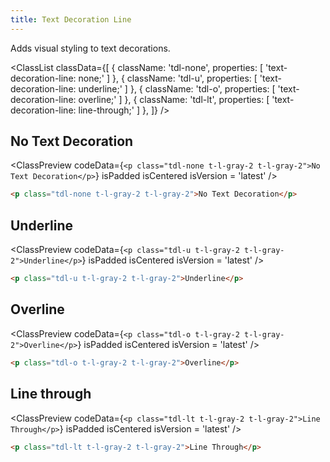 ```yaml
---
title: Text Decoration Line
---
```



Adds visual styling to text decorations.

<ClassList
  classData={[
    {
      className: 'tdl-none',
      properties: [
        'text-decoration-line: none;'
      ]
    },
    {
      className: 'tdl-u',
      properties: [
        'text-decoration-line: underline;'
      ]
    },
    {
      className: 'tdl-o',
      properties: [
        'text-decoration-line: overline;'
      ]
    },
    {
      className: 'tdl-lt',
      properties: [
        'text-decoration-line: line-through;'
      ]
    },
  ]}
/>

## No Text Decoration

<ClassPreview
  codeData={`
    <p class="tdl-none t-l-gray-2 t-l-gray-2">No Text Decoration</p>
  `}
  isPadded
  isCentered
  isVersion = 'latest'
/>

```html
<p class="tdl-none t-l-gray-2 t-l-gray-2">No Text Decoration</p>
```

## Underline

<ClassPreview
  codeData={`
    <p class="tdl-u t-l-gray-2 t-l-gray-2">Underline</p>
  `}
  isPadded
  isCentered
  isVersion = 'latest'
/>

```html
<p class="tdl-u t-l-gray-2 t-l-gray-2">Underline</p>
```

## Overline

<ClassPreview
  codeData={`
    <p class="tdl-o t-l-gray-2 t-l-gray-2">Overline</p>
  `}
  isPadded
  isCentered
  isVersion = 'latest'
/>

```html
<p class="tdl-o t-l-gray-2 t-l-gray-2">Overline</p>
```

## Line through

<ClassPreview
  codeData={`
    <p class="tdl-lt t-l-gray-2 t-l-gray-2">Line Through</p>
  `}
  isPadded
  isCentered
  isVersion = 'latest'
/>

```html
<p class="tdl-lt t-l-gray-2 t-l-gray-2">Line Through</p>
```